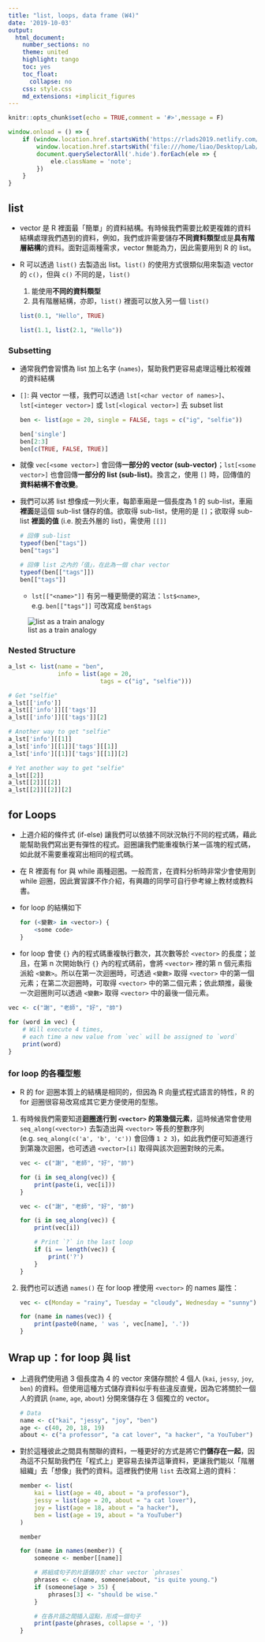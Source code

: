 ```yaml
---
title: "list, loops, data frame (W4)"
date: '2019-10-03'
output:
  html_document:
    number_sections: no
    theme: united
    highlight: tango
    toc: yes
    toc_float:
      collapse: no
    css: style.css
    md_extensions: +implicit_figures
---
```


```r
knitr::opts_chunk$set(echo = TRUE,comment = '#>',message = F)
```

```js
window.onload = () => {
    if (window.location.href.startsWith('https://rlads2019.netlify.com/lab/') ||
        window.location.href.startsWith('file:///home/liao/Desktop/Lab/')) {
        document.querySelectorAll('.hide').forEach(ele => {
            ele.className = 'note';
        })
    }
}
```


## list

- vector 是 R 裡面最「簡單」的資料結構。有時候我們需要比較更複雜的資料結構處理我們遇到的資料，例如，我們或許需要儲存**不同資料類型**或是**具有階層結構**的資料。面對這兩種需求，vector 無能為力，因此需要用到 R 的 list。

- R 可以透過 `list()` 去製造出 list。`list()` 的使用方式很類似用來製造 vector 的 `c()`，但與 `c()` 不同的是，`list()`
    1. 能使用**不同的資料類型**
    2. 具有階層結構，亦即，`list()` 裡面可以放入另一個 `list()`
    
    ```r
    list(0.1, "Hello", TRUE)
    
    list(1.1, list(2.1, "Hello"))
    ```

### Subsetting

- 通常我們會習慣為 list 加上名字 (`names`)，幫助我們更容易處理這種比較複雜的資料結構

- `[]`: 與 vector 一樣，我們可以透過 `lst[<char vector of names>]`、`lst[<integer vector>]` 或 `lst[<logical vector>]` 去 subset list

    ```r
    ben <- list(age = 20, single = FALSE, tags = c("ig", "selfie"))
    
    ben['single']
    ben[2:3]
    ben[c(TRUE, FALSE, TRUE)]
    ```

- 就像 `vec[<some vector>]` 會回傳**一部分的 vector (sub-vector)**；`lst[<some vector>]` 也會回傳**一部分的 list (sub-list)**。換言之，使用 `[]` 時，回傳值的**資料結構不會改變**。

- 我們可以將 list 想像成一列火車，每節車廂是一個長度為 1 的 sub-list，車廂**裡面**是這個 sub-list 儲存的值。欲取得 sub-list，使用的是 `[]`；欲取得 sub-list **裡面的值** (i.e. 脫去外層的 list)，需使用 `[[]]`

    ```r
    # 回傳 sub-list
    typeof(ben["tags"])
    ben["tags"]
    
    # 回傳 list 之內的「值」，在此為一個 char vector
    typeof(ben[["tags"]])
    ben[["tags"]]
    ```
    - `lst[["<name>"]]` 有另一種更簡便的寫法：`lst$<name>`, e.g. `ben[["tags"]]` 可改寫成 `ben$tags`


![list as a train analogy](https://img.yongfu.name/rlads/list-train.png)


### Nested Structure

```r
a_lst <- list(name = "ben",
              info = list(age = 20,
                          tags = c("ig", "selfie")))

# Get "selfie"
a_lst[['info']]
a_lst[['info']][['tags']]
a_lst[['info']][['tags']][2]
```

```r
# Another way to get "selfie"
a_lst['info'][[1]]
a_lst['info'][[1]]['tags'][[1]]
a_lst['info'][[1]]['tags'][[1]][2]
```

```r
# Yet another way to get "selfie"
a_lst[[2]]
a_lst[[2]][[2]]
a_lst[[2]][[2]][2]
```



## for Loops

- 上週介紹的條件式 (if-else) 讓我們可以依據不同狀況執行不同的程式碼，藉此能幫助我們寫出更有彈性的程式。迴圈讓我們能重複執行某一區塊的程式碼，如此就不需要重複寫出相同的程式碼。

- 在 R 裡面有 for 與 while 兩種迴圈。一般而言，在資料分析時非常少會使用到 while 迴圈，因此實習課不作介紹，有興趣的同學可自行參考線上教材或教科書。

- for loop 的結構如下

    ```r
    for (<變數> in <vector>) {
        <some code>
    }
    ```
    
- for loop 會使 `{}` 內的程式碼重複執行數次，其次數等於 `<vector>` 的長度；並且，在第 n 次開始執行 `{}` 內的程式碼前，會將 `<vector>` 裡的第 n 個元素指派給 `<變數>`。所以在第一次迴圈時，可透過 `<變數>` 取得 `<vector>` 中的第一個元素；在第二次迴圈時，可取得 `<vector>` 中的第二個元素；依此類推，最後一次迴圈則可以透過 `<變數>` 取得 `<vector>` 中的最後一個元素。

```r
vec <- c("謝", "老師", "好", "帥")
  
for (word in vec) {
    # Will execute 4 times, 
    # each time a new value from `vec` will be assigned to `word`
    print(word)
}
```

### for loop 的各種型態

- R 的 for 迴圈本質上的結構是相同的，但因為 R 向量式程式語言的特性，R 的 for 迴圈很容易改寫成其它更方便使用的型態。

1. 有時候我們需要知道**迴圈進行到 `<vector>` 的第幾個元素**，這時候通常會使用 `seq_along(<vector>)` 去製造出與 `<vector>` 等長的整數序列 (e.g. `seq_along(c('a', 'b', 'c'))` 會回傳 `1 2 3`)，如此我們便可知道進行到第幾次迴圈，也可透過 `<vector>[i]` 取得與該次迴圈對映的元素。

    ```r
    vec <- c("謝", "老師", "好", "帥")
      
    for (i in seq_along(vec)) {
        print(paste(i, vec[i]))
    }
    
    vec <- c("謝", "老師", "好", "帥")
    
    for (i in seq_along(vec)) {
        print(vec[i])
        
        # Print `?` in the last loop
        if (i == length(vec)) {
            print('?')
        }
    }
    ```

2. 我們也可以透過 `names()` 在 for loop 裡使用 `<vector>` 的 names 屬性：

    ```r
    vec <- c(Monday = "rainy", Tuesday = "cloudy", Wednesday = "sunny")
    
    for (name in names(vec)) {
        print(paste0(name, ' was ', vec[name], '.'))
    }
    ```



## Wrap up：for loop 與 list

- 上週我們使用過 3 個長度為 4 的 vector 來儲存關於 4 個人 (`kai`, `jessy`, `joy`, `ben`) 的資料。但使用這種方式儲存資料似乎有些違反直覺，因為它將關於一個人的資訊 (`name`, `age`, `about`) 分開來儲存在 3 個獨立的 vector。

    ```r
    # Data
    name <- c("kai", "jessy", "joy", "ben")
    age <- c(40, 20, 18, 19)
    about <- c("a professor", "a cat lover", "a hacker", "a YouTuber")
    ```

- 對於這種彼此之間具有關聯的資料，一種更好的方式是將它們**儲存在一起**，因為這不只幫助我們在「程式上」更容易去操弄這筆資料，更讓我們能以「階層組織」去「想像」我們的資料。這裡我們使用 `list` 去改寫上週的資料：

    ```r
    member <- list(
        kai = list(age = 40, about = "a professor"),
        jessy = list(age = 20, about = "a cat lover"),
        joy = list(age = 18, about = "a hacker"),
        ben = list(age = 19, about = "a YouTuber")
    )
    
    member
    ```

    ```r
    for (name in names(member)) {
        someone <- member[[name]]
        
        # 將組成句子的片語儲存於 char vector `phrases`
        phrases <- c(name, someone$about, "is quite young.")
        if (someone$age > 35) {
            phrases[3] <- "should be wise."
        } 
        
        # 在各片語之間插入逗點，形成一個句子
        print(paste(phrases, collapse = ', '))
    }
    ```

